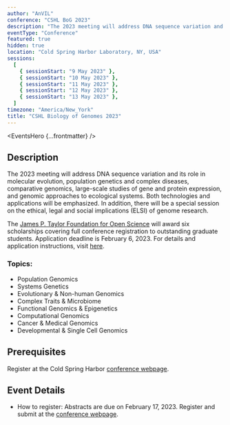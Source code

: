 ```yaml
---
author: "AnVIL"
conference: "CSHL BoG 2023"
description: "The 2023 meeting will address DNA sequence variation and its role in molecular evolution, population genetics and complex diseases, comparative genomics, large-scale studies of gene and protein expression, and genomic approaches to ecological systems."
eventType: "Conference"
featured: true
hidden: true
location: "Cold Spring Harbor Laboratory, NY, USA"
sessions:
  [
    { sessionStart: "9 May 2023" },
    { sessionStart: "10 May 2023" },
    { sessionStart: "11 May 2023" },
    { sessionStart: "12 May 2023" },
    { sessionStart: "13 May 2023" },
  ]
timezone: "America/New_York"
title: "CSHL Biology of Genomes 2023"
---
```


<EventsHero {...frontmatter} />

## Description

The 2023 meeting will address DNA sequence variation and its role in molecular evolution, population genetics and complex diseases, comparative genomics, large-scale studies of gene and protein expression, and genomic approaches to ecological systems. Both technologies and applications will be emphasized. In addition, there will be a special session on the ethical, legal and social implications (ELSI) of genome research.

The [James P. Taylor Foundation for Open Science](https://jxtxfoundation.org/) will award six scholarships covering full conference registration to outstanding graduate students. Application deadline is February 6, 2023. For details and application instructions, visit [here](https://jxtxfoundation.org/news/2022-12-16-bg/).

### Topics:

- Population Genomics
- Systems Genetics
- Evolutionary & Non-human Genomics
- Complex Traits & Microbiome
- Functional Genomics & Epigenetics
- Computational Genomics
- Cancer & Medical Genomics
- Developmental & Single Cell Genomics

## Prerequisites

Register at the Cold Spring Harbor [conference webpage](https://meetings.cshl.edu/meetings.aspx?meet=GENOME&year=23).

## Event Details

- How to register: Abstracts are due on February 17, 2023. Register and submit at the [conference webpage](https://meetings.cshl.edu/meetings.aspx?meet=GENOME&year=23).
